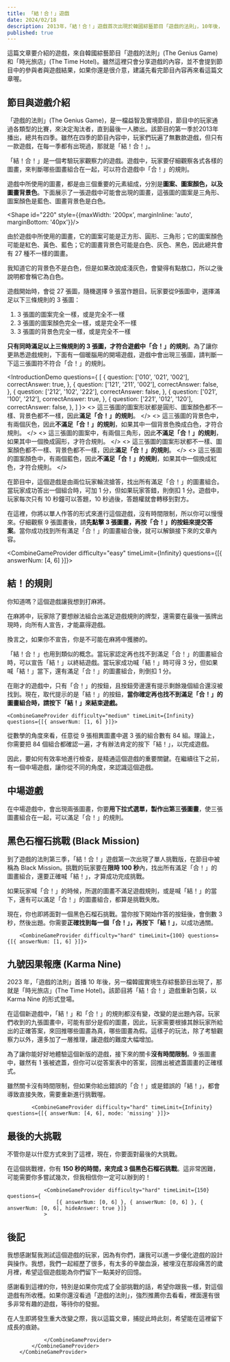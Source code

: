 ```yaml
---
title: 「結！合！」遊戲
date: 2024/02/18
description: 2013年，「結！合！」遊戲首次出現於韓國綜藝節目「遊戲的法則」，10年後，同樣的遊戲，以不同的形式來到了另一檔節目。究竟這是一個怎麼樣的遊戲？它的玩法又有了什麼樣的升級？本篇文章將以闖關的形式，帶你一同體驗這個遊戲的各種玩法。
published: true
---
```


<Sidenote title="劇透注意">
這篇文章要介紹的遊戲，來自韓國綜藝節目「遊戲的法則」(The Genius Game) 和「時光旅店」(The Time Hotel)。雖然這裡只會分享遊戲的內容，並不會提到節目中的參與者與遊戲結果，如果你還是很介意，建議先看完節目內容再來看這篇文章喔。
</Sidenote>

## 節目與遊戲介紹

「遊戲的法則」(The Genius Game)，是一檔益智及實境節目，節目中的玩家通過各類型的比賽，來決定淘汰者，直到最後一人勝出。該節目的第一季於2013年播出，總共有四季。雖然在四季的節目內容中，玩家們玩遍了無數款遊戲，但只有一款遊戲，在每一季都有出現過，那就是「結！合！」。

「結！合！」是一個考驗玩家觀察力的遊戲。遊戲中，玩家要仔細觀察各式各樣的圖畫，來判斷哪些圖畫組合在一起，可以符合遊戲中「合！」的規則。

遊戲中所使用的圖畫，都是由三個重要的元素組成，分別是**圖案、圖案顏色，以及圖畫背景色**。下面展示了一張遊戲中可能會出現的圖畫，這張圖的圖案是三角形、圖案顏色是藍色、圖畫背景色是白色。

<Shape id="220" style={{maxWidth: '200px', marginInline: 'auto', marginBottom: '40px'}}/>

由於遊戲中所使用的圖畫，它的圖案可能是正方形、圓形、三角形；它的圖案顏色可能是紅色、黃色、藍色；它的圖畫背景色可能是白色、灰色、黑色，因此總共會有 27 種不一樣的圖畫。

<Sidenote title="白色背景？">
我知道它的背景色不是白色，但是如果改說成淺灰色，會變得有點敖口，所以之後說明都會稱它為白色。
</Sidenote>

遊戲開始時，會從 27 張圖，隨機選擇 9 張當作題目。玩家要從9張圖中，選擇滿足以下三條規則的 3 張圖：

1. 3 張圖的圖案完全一樣，或是完全不一樣
2. 3 張圖的圖案顏色完全一樣，或是完全不一樣
3. 3 張圖的背景色完全一樣，或是完全不一樣

**只有同時滿足以上三條規則的 3 張圖，才符合遊戲中「合！」的規則**。為了讓你更熟悉遊戲規則，下面有一個暖腦用的開場遊戲，遊戲中會出現三張圖，請判斷一下這三張圖符不符合「合！」的規則。

<IntroductionDemo questions={
[
	{
		question: ['010', '021', '002'],
		correctAnswer: true,
	},
	{
		question: ['121', '211', '002'],
		correctAnswer: false,
	},
	{
		question: ['212', '102', '222'],
		correctAnswer: false,
	},
	{
		question: ['021', '100', '212'],
		correctAnswer: true,
	},
	{
		question: ['221', '012', '120'],
		correctAnswer: false,
	},
]
}>
  <>
    這三張圖的圖案形狀都是圓形、圖案顏色都不一樣、背景色都不一樣，因此**滿足「合！」的規則**。
  </>
  <>
    這三張圖的背景色中，有兩個灰色，因此**不滿足「合！」的規則**，如果其中一個背景色換成白色，才符合規則。
  </>
  <>
    這三張圖的圖案中，有兩個三角形，因此**不滿足「合！」的規則**，如果其中一個換成圓形，才符合規則。
  </>
  <>
    這三張圖的圖案形狀都不一樣、圖案顏色都不一樣、背景色都不一樣，因此**滿足「合！」的規則**。
  </>
  <>
    這三張圖的圖案顏色中，有兩個藍色，因此**不滿足「合！」的規則**，如果其中一個換成紅色，才符合規則。
  </>
</IntroductionDemo>
<Spacer size={40}/>

在節目中，這個遊戲是由兩位玩家輪流搶答，找出所有滿足「合！」的圖畫組合。當玩家成功答出一個組合時，可加 1 分，但如果玩家答錯，則倒扣 1 分。遊戲中，玩家每次只有 10 秒鐘可以答題，10 秒過後，答題權就會轉移到對方。

在這裡，你將以單人作答的形式來進行這個遊戲，沒有時間限制，所以你可以慢慢來。仔細觀察 9 張圖畫後，請**先點擊 3 張圖畫，再按「合！」的按鈕來提交答案**。當你成功找到所有滿足「合！」的圖畫組合後，就可以解鎖接下來的文章內容。

<CombineGameProvider difficulty="easy" timeLimit={Infinity} questions={[{ answerNum: [4, 6] }]}>

## 結！的規則

你知道嗎？這個遊戲讓我想到打麻將。

在麻將中，玩家除了要想辦法組合出滿足遊戲規則的牌型，還需要在最後一張牌出現時，向所有人宣告，才能贏得遊戲。

換言之，如果你不宣告，你是不可能在麻將中獲勝的。

「結！合！」也用到類似的概念。當玩家認定再也找不到滿足「合！」的圖畫組合時，可以宣告「結！」以終結遊戲。當玩家成功喊「結！」時可得 3 分，但如果喊「結！」當下，還有滿足「合！」的圖畫組合，則倒扣 1 分。

在剛才的遊戲中，只有「合！」的按鈕，且按鈕旁邊還有提示剩餘幾個組合還沒被找到。現在，取代提示的是「結！」的按鈕，**當你確定再也找不到滿足「合！」的圖畫組合時，請按下「結！」來結束遊戲。**

	<CombineGameProvider difficulty="medium" timeLimit={Infinity} questions={[{ answerNum: [1, 6] }]}>

從數學的角度來看，任意從 9 張相異圖畫中選 3 張的組合數有 84 組。理論上，你需要把 84 個組合都確認一遍，才有辦法肯定的按下「結！」，以完成遊戲。

因此，要如何有效率地進行檢查，是精通這個遊戲的重要關鍵。在繼續往下之前，有一個中場遊戲，讓你從不同的角度，來認識這個遊戲。

## 中場遊戲

在中場遊戲中，會出現兩張圖畫，你要**用下拉式選單，製作出第三張圖畫**，使三張圖畫組合在一起，可以滿足「合！」的規則。

<AdvancedDemo />
<Spacer size={40}/>

## 黑色石榴石挑戰 (Black Mission)

到了遊戲的法則第三季，「結！合！」遊戲第一次出現了單人挑戰版，在節目中被稱為 Black Mission。挑戰的玩家要在**限時 100 秒**內，找出所有滿足「合！」的圖畫組合，還要正確喊「結！」，才算成功完成挑戰。

如果玩家喊「合！」的時候，所選的圖畫不滿足遊戲規則，或是喊「結！」的當下，還有可以滿足「合！」的圖畫組合，都算是挑戰失敗。

現在，你也即將面對一個黑色石榴石挑戰。當你按下開始作答的按鈕後，會倒數 3 秒，然後出題。你需要**正確找到每一個「合！」，再按下「結！」**，以成功通關。

		<CombineGameProvider difficulty="hard" timeLimit={100} questions={[{ answerNum: [1, 6] }]}>

## 九號因果報應 (Karma Nine)

2023 年，「遊戲的法則」首播 10 年後，另一檔韓國實境生存綜藝節目出現了，那就是「時光旅店」(The Time Hotel)。該節目將「結！合！」遊戲重新包裝，以 Karma Nine 的形式登場。

在這個新遊戲中，「結！」和「合！」的規則都沒有變，改變的是出題內容。玩家們收到的九張圖畫中，可能有部分是假的圖畫，因此，玩家需要根據其餘玩家所給出的正確答案，來回推哪些圖畫為真，哪些圖畫為假。這樣子的玩法，除了考驗觀察力以外，還多加了一層推理，讓遊戲的難度大幅增加。

為了讓你能好好地體驗這個新版的遊戲，接下來的關卡**沒有時間限制**。9 張圖畫中，雖然有 1 張被遮蓋，但你可以從答案表中的答案，回推出被遮蓋圖畫的正確樣式。

雖然關卡沒有時間限制，但如果你給出錯誤的「合！」或是錯誤的「結！」，都會導致直接失敗，需要重新進行挑戰喔。

			<CombineGameProvider difficulty="hard" timeLimit={Infinity} questions={[{ answerNum: [4, 6], mode: 'missing' }]}>

## 最後的大挑戰

不管你是以什麼方式來到了這裡，現在，你要面對最後的大挑戰。

在這個挑戰裡，你有 **150 秒的時間，來完成 3 個黑色石榴石挑戰**。這非常困難，可能需要你多嘗試幾次，但我相信你一定可以辦到的！

				<CombineGameProvider difficulty="hard" timeLimit={150} questions={
					[{ answerNum: [0, 6] }, { answerNum: [0, 6] }, { answerNum: [0, 6], hideAnswer: true }]}
				>

## 後記

我想感謝幫我測試這個遊戲的玩家，因為有你們，讓我可以進一步優化遊戲的設計與操作。我想，我們一起經歷了很多，有太多的辛酸血淚，被埋沒在那段痛苦的歲月裡，希望這個遊戲能為你們留下一點美好的回憶。

感謝看到這裡的你，特別是如果你完成了全部挑戰的話，希望你跟我一樣，對這個遊戲有所收穫。如果你還沒看過「遊戲的法則」，強烈推薦你去看看，裡面還有很多非常有趣的遊戲，等待你的發掘。

在人生即將發生重大改變之際，我以這篇文章，捕捉此時此刻，希望能在這裡留下成長的痕跡。

				</CombineGameProvider>
			</CombineGameProvider>
		</CombineGameProvider>
  </CombineGameProvider>
</CombineGameProvider>
